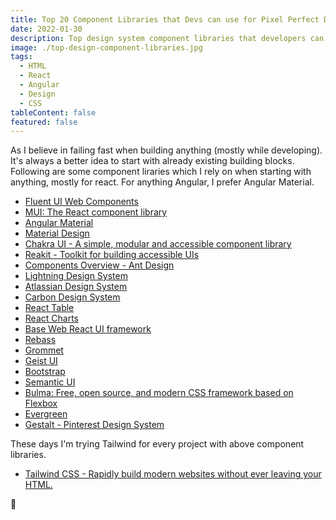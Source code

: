 ```yaml
---
title: Top 20 Component Libraries that Devs can use for Pixel Perfect Designs
date: 2022-01-30
description: Top design system component libraries that developers can use for pixel perfect development.
image: ./top-design-component-libraries.jpg
tags:
  - HTML
  - React
  - Angular
  - Design
  - CSS
tableContent: false
featured: false
---
```


As I believe in failing fast when building anything (mostly while developing). It's always a better idea to start with already existing building blocks. Following are some component liraries which I rely on when starting with anything, mostly for react. For anything Angular, I prefer Angular Material.

- [Fluent UI Web Components](https://docs.microsoft.com/en-us/fluent-ui/web-components/)
- [MUI: The React component library](https://mui.com/)
- [Angular Material](https://material.angular.io/)
- [Material Design](https://material.io/develop)
- [Chakra UI - A simple, modular and accessible component library](https://chakra-ui.com/)
- [Reakit - Toolkit for building accessible UIs](https://reakit.io/)
- [Components Overview - Ant Design](https://ant.design/components/overview/)
- [Lightning Design System](https://www.lightningdesignsystem.com/)
- [Atlassian Design System](https://atlassian.design/components)
- [Carbon Design System](https://www.carbondesignsystem.com/)
- [React Table](https://react-table.tanstack.com/)
- [React Charts](https://react-charts.tanstack.com/)
- [Base Web React UI framework](https://baseweb.design/)
- [Rebass](https://rebassjs.org/)
- [Grommet](https://v2.grommet.io/)
- [Geist UI](https://geist-ui.dev/en-us)
- [Bootstrap](https://getbootstrap.com/)
- [Semantic UI](https://semantic-ui.com/introduction/getting-started.html)
- [Bulma: Free, open source, and modern CSS framework based on Flexbox](https://bulma.io/)
- [Evergreen](https://evergreen.segment.com/)
- [Gestalt - Pinterest Design System](https://gestalt.pinterest.systems/)

These days I'm trying Tailwind for every project with above component libraries.
- [Tailwind CSS - Rapidly build modern websites without ever leaving your HTML.](https://tailwindcss.com/)


🧩